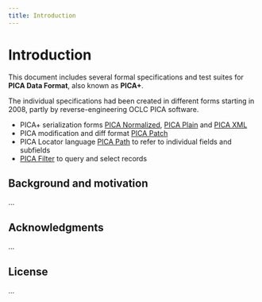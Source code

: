 ```yaml
---
title: Introduction
---
```


# Introduction

This document includes several formal specifications and test suites for **PICA Data Format**, also known as **PICA+**.

The individual specifications had been created in different forms starting in 2008, partly by reverse-engineering OCLC PICA software. 

- PICA+ serialization forms [PICA Normalized](pica-normalized.qmd), [PICA Plain](pica-plain.qmd) and [PICA XML](pica-xml.qmd)
- PICA modification and diff format [PICA Patch](pica-patch.qmd)
- PICA Locator language [PICA Path](pica-path.qmd) to refer to individual fields and subfields
- [PICA Filter](pica-filter.qmd) to query and select records

## Background and motivation

...

## Acknowledgments

...

## License

...
